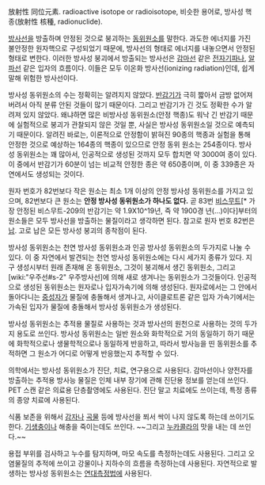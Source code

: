 放射性 同位元素. radioactive isotope or radioisotope, 
비슷한 용어로, 방사성 핵종(放射性 核種, radionuclide).

[[방사선]]을 방출하며 안정된 것으로 붕괴하는 [[동위원소]]를 말한다. 과도한 에너지를 가진 불안정한 원자핵으로 구성되었기 때문에, 방사선의 형태로 에너지를 내놓으면서 안정된 형태로 변한다. 이러한 방사성 붕괴에서 방출되는 방사선은 [[감마선]] 같은 [[전자기파]]나, [[알파선]] 같은 입자의 흐름이다. 이들은 모두 이온화 방사선(ionizing radiation)인데, 쉽게 말해 위험한 방사선이다.

방사성 동위원소의 수는 정확히는 알려지지 않았다. [[반감기]]가 극히 짧아서 금방 없어져 버려서 아직 분류 안된 것들이 많기 때문이다. 그리고 반감기가 긴 것도 정확한 수가 알려져 있지 않았다. 왜냐하면 많은 비방사성 동위원소(안정 핵종)도 워낙 긴 반감기 때문에 실험적으로 붕괴가 관찰되지 않은 것일 뿐, 사실은 방사성 동위원소일 것으로 예측되기 때문이다. 알려진 바로는, 이론적으로 안정함이 밝혀진 90종의 핵종과 실험을 통해 안정한 것으로 예상하는 164종의 핵종이 있으므로 안정 동위 원소는 254종이다. 방사성 동위원소는 꽤 많아서, 인공적으로 생성된 것까지 모두 합치면 약 3000여 종이 있다. 이 중에서 반감기가 60분이 넘는 비교적 안정한 종은 약 650종이며, 이 중 339종은 자연에서도 생성되는 것이다.

원자 번호가 82번보다 작은 원소는 최소 1개 이상의 안정 방사성 동위원소를 가지고 있으며, 82번보다 큰 원소는 '''안정 방사성 동위원소가 하나도 없다.''' 곧 83번 [[비스무트]][* 가장 안정된 비스무트-209의 반감기는 약 1.9X10^19년, 즉 약 1900경 년(...)이다]부터의 원소들은 모두 방사선을 방출하는 물질이라고 생각하면 된다. 참고로 원자 번호 82번은 [[납]]. 고로 납은 모든 방사성 붕괴의 종착점이 된다.

방사성 동위원소는 천연 방사성 동위원소과 인공 방사성 동위원소의 두가지로 나눌 수 있다. 이 중 자연에서 발견되는 천연 방사성 동위원소에는 다시 세가지 종류가 있다. 지구 생성시부터 원래 존재해 온 동위원소, 그것이 붕괴해서 생긴 동위원소, 그리고 [wiki:"우주선#s-2" 우주방사선]에 의해 새로 생겨나는 동위원소가 그것들이다. 인공적으로 생성된 동위원소는 원자로나 입자가속기에 의해 생성된다. 원자로에서는 그 안에서 돌아다니는 [[중성자]]가 물질에 충돌해서 생겨나고, 사이클로트론 같은 입자 가속기에서는 가속된 입자가 물질에 충돌해서 방사성 동위원소가 생성된다.

방사성 동위원소는 추적용 물질로 사용하는 것과 방사선의 원천으로 사용하는 것의 두가지 용도로 쓰인다. 방사성 동위원소는 일반 원소와 화학적으로 거의 동일하기 하기 때문에 화학적으로나 생물학적으로나 동일하게 반응하고, 따라서 방사능을 띤 동위원소를 추적하면 그 원소가 어디로 어떻게 반응했는지 추적할 수 있다.

의학에서는 방사성 동위원소가 진단, 치료, 연구용으로 사용된다. 감마선이나 양전자를 방출하는 추적용 방사능 물질은 인체 내부 장기에 관해 진단용 정보를 얻는데 쓰인다. PET 스캔 같은 의료용 단층촬영에도 사용된다. 진단 말고 치료에도 쓰이는데, 특정 종류의 종양 치료에 사용된다.

식품 보존을 위해서 [[감자]]나 [[곡물]] 등에 방사선을 쬐서 싹이 나지 않도록 하는데 쓰이기도 한다. [[기생충]]이나 해충을 죽이는데도 쓰인다. ~~그리고 [[누카콜라]]의 맛을 내는 데 쓰인다.~~

용접 부위를 검사하고 누수를 탐지하며, 마모 속도를 측정하는데도 사용된다. 그리고 오염물질의 추적에 쓰이고 강물이나 지하수의 흐름을 측정하는데 사용된다. 자연적으로 발생하는 방사성 동위원소는 [[연대측정법]]에 사용된다.

